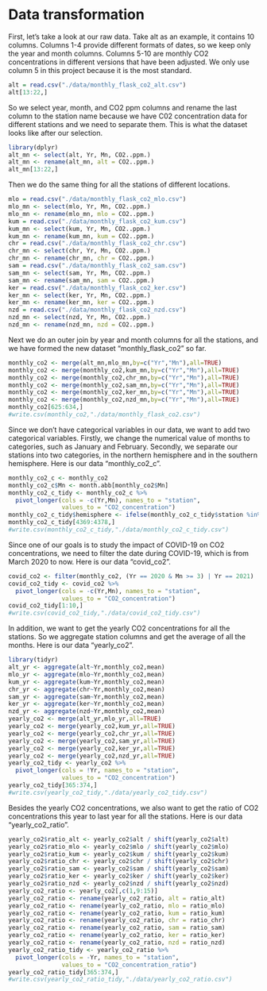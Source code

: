 # Data transformation

First, let's take a look at our raw data. Take alt as an example, it contains 10 columns. Columns 1-4 provide different formats of dates, so we keep only the year and month columns. Columns 5-10 are monthly CO2 concentrations in different versions that have been adjusted. We only use column 5 in this project because it is the most standard. 

```r
alt = read.csv("./data/monthly_flask_co2_alt.csv")
alt[13:22,]
```

So we select year, month, and CO2 ppm columns and rename the last column to the station name because we have C02 concentration data for different stations and we need to separate them. This is what the dataset looks like after our selection.

```r
library(dplyr)
alt_mn <- select(alt, Yr, Mn, CO2..ppm.)
alt_mn <- rename(alt_mn, alt = CO2..ppm.)
alt_mn[13:22,]
```

Then we do the same thing for all the stations of different locations.

```r
mlo = read.csv("./data/monthly_flask_co2_mlo.csv")
mlo_mn <- select(mlo, Yr, Mn, CO2..ppm.)
mlo_mn <- rename(mlo_mn, mlo = CO2..ppm.)
kum = read.csv("./data/monthly_flask_co2_kum.csv")
kum_mn <- select(kum, Yr, Mn, CO2..ppm.)
kum_mn <- rename(kum_mn, kum = CO2..ppm.)
chr = read.csv("./data/monthly_flask_co2_chr.csv")
chr_mn <- select(chr, Yr, Mn, CO2..ppm.)
chr_mn <- rename(chr_mn, chr = CO2..ppm.)
sam = read.csv("./data/monthly_flask_co2_sam.csv")
sam_mn <- select(sam, Yr, Mn, CO2..ppm.)
sam_mn <- rename(sam_mn, sam = CO2..ppm.)
ker = read.csv("./data/monthly_flask_co2_ker.csv")
ker_mn <- select(ker, Yr, Mn, CO2..ppm.)
ker_mn <- rename(ker_mn, ker = CO2..ppm.)
nzd = read.csv("./data/monthly_flask_co2_nzd.csv")
nzd_mn <- select(nzd, Yr, Mn, CO2..ppm.)
nzd_mn <- rename(nzd_mn, nzd = CO2..ppm.)
```

Next we do an outer join by year and month columns for all the stations, and we have formed the new dataset “monthly_flask_co2” so far.

```r
monthly_co2 <- merge(alt_mn,mlo_mn,by=c("Yr","Mn"),all=TRUE)
monthly_co2 <- merge(monthly_co2,kum_mn,by=c("Yr","Mn"),all=TRUE)
monthly_co2 <- merge(monthly_co2,chr_mn,by=c("Yr","Mn"),all=TRUE)
monthly_co2 <- merge(monthly_co2,sam_mn,by=c("Yr","Mn"),all=TRUE)
monthly_co2 <- merge(monthly_co2,ker_mn,by=c("Yr","Mn"),all=TRUE)
monthly_co2 <- merge(monthly_co2,nzd_mn,by=c("Yr","Mn"),all=TRUE)
monthly_co2[625:634,]
#write.csv(monthly_co2,"./data/monthly_flask_co2.csv")
```

Since we don't have categorical variables in our data, we want to add two categorical variables. Firstly, we change the numerical value of months to categories, such as January and February. Secondly, we separate our stations into two categories, in the northern hemisphere and in the southern hemisphere. Here is our data "monthly_co2_c".

```r
monthly_co2_c <- monthly_co2
monthly_co2_c$Mn <- month.abb[monthly_co2$Mn]
monthly_co2_c_tidy <- monthly_co2_c %>%
  pivot_longer(cols = -c(Yr,Mn), names_to = "station", 
               values_to = "CO2_concentration")
monthly_co2_c_tidy$hemisphere <- ifelse(monthly_co2_c_tidy$station %in% c('alt','mlo','kum','chr'), 'northern', 'southern')
monthly_co2_c_tidy[4369:4378,]
#write.csv(monthly_co2_c_tidy,"./data/monthly_co2_c_tidy.csv")
```

Since one of our goals is to study the impact of COVID-19 on CO2 concentrations, we need to filter the date during COVID-19, which is from March 2020 to now. Here is our data "covid_co2".

```r
covid_co2 <- filter(monthly_co2, (Yr == 2020 & Mn >= 3) | Yr == 2021)
covid_co2_tidy <- covid_co2 %>%
  pivot_longer(cols = -c(Yr,Mn), names_to = "station", 
               values_to = "CO2_concentration")
covid_co2_tidy[1:10,]
#write.csv(covid_co2_tidy,"./data/covid_co2_tidy.csv")
```

In addition, we want to get the yearly CO2 concentrations for all the stations. So we aggregate station columns and get the average of all the months. Here is our data “yearly_co2”.

```r
library(tidyr)
alt_yr <- aggregate(alt~Yr,monthly_co2,mean)
mlo_yr <- aggregate(mlo~Yr,monthly_co2,mean)
kum_yr <- aggregate(kum~Yr,monthly_co2,mean)
chr_yr <- aggregate(chr~Yr,monthly_co2,mean)
sam_yr <- aggregate(sam~Yr,monthly_co2,mean)
ker_yr <- aggregate(ker~Yr,monthly_co2,mean)
nzd_yr <- aggregate(nzd~Yr,monthly_co2,mean)
yearly_co2 <- merge(alt_yr,mlo_yr,all=TRUE)
yearly_co2 <- merge(yearly_co2,kum_yr,all=TRUE)
yearly_co2 <- merge(yearly_co2,chr_yr,all=TRUE)
yearly_co2 <- merge(yearly_co2,sam_yr,all=TRUE)
yearly_co2 <- merge(yearly_co2,ker_yr,all=TRUE)
yearly_co2 <- merge(yearly_co2,nzd_yr,all=TRUE)
yearly_co2_tidy <- yearly_co2 %>%
  pivot_longer(cols = !Yr, names_to = "station", 
               values_to = "CO2_concentration")
yearly_co2_tidy[365:374,]
#write.csv(yearly_co2_tidy,"./data/yearly_co2_tidy.csv")
```

Besides the yearly CO2 concentrations, we also want to get the ratio of CO2 concentrations this year to last year for all the stations. Here is our data “yearly_co2_ratio”.

```r
yearly_co2$ratio_alt <- yearly_co2$alt / shift(yearly_co2$alt)
yearly_co2$ratio_mlo <- yearly_co2$mlo / shift(yearly_co2$mlo)
yearly_co2$ratio_kum <- yearly_co2$kum / shift(yearly_co2$kum)
yearly_co2$ratio_chr <- yearly_co2$chr / shift(yearly_co2$chr)
yearly_co2$ratio_sam <- yearly_co2$sam / shift(yearly_co2$sam)
yearly_co2$ratio_ker <- yearly_co2$ker / shift(yearly_co2$ker)
yearly_co2$ratio_nzd <- yearly_co2$nzd / shift(yearly_co2$nzd)
yearly_co2_ratio <- yearly_co2[,c(1,9:15)]
yearly_co2_ratio <- rename(yearly_co2_ratio, alt = ratio_alt)
yearly_co2_ratio <- rename(yearly_co2_ratio, mlo = ratio_mlo)
yearly_co2_ratio <- rename(yearly_co2_ratio, kum = ratio_kum)
yearly_co2_ratio <- rename(yearly_co2_ratio, chr = ratio_chr)
yearly_co2_ratio <- rename(yearly_co2_ratio, sam = ratio_sam)
yearly_co2_ratio <- rename(yearly_co2_ratio, ker = ratio_ker)
yearly_co2_ratio <- rename(yearly_co2_ratio, nzd = ratio_nzd)
yearly_co2_ratio_tidy <- yearly_co2_ratio %>%
  pivot_longer(cols = -Yr, names_to = "station", 
               values_to = "CO2_concentration_ratio")
yearly_co2_ratio_tidy[365:374,]
#write.csv(yearly_co2_ratio_tidy,"./data/yearly_co2_ratio.csv")
```
